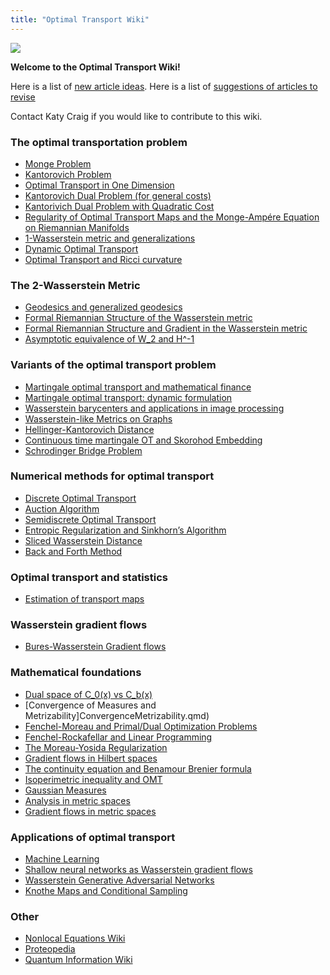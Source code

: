 ```yaml
---
title: "Optimal Transport Wiki"
---
```


![](GraphMongeSmall.png)

**Welcome to the Optimal Transport Wiki!**

Here is a list of [new article ideas](NewArticleIdeas.qmd). Here is a list of [suggestions of articles to revise](ArticlesToRevise.qmd)

Contact Katy Craig if you would like to contribute to this wiki.

### The optimal transportation problem

-   [Monge Problem](Monge.qmd)
-   [Kantorovich Problem](Kantorovich_Problem.qmd)
-   [Optimal Transport in One Dimension](1DimensionOT_Revised.qmd)
-   [Kantorovich Dual Problem (for general costs)](KDualProblem.qmd)
-   [Kantorivich Dual Problem with Quadratic Cost](Kantorovich_Dual_Problem_Quad_Cost.qmd)
-   [Regularity of Optimal Transport Maps and the Monge-Ampére Equation on Riemannian Manifolds](RegularityOTMap.qmd)
-   [1-Wasserstein metric and generalizations](1Wasserstein.qmd)
-   [Dynamic Optimal Transport](Dynamic_OT.qmd)
-   [Optimal Transport and Ricci curvature](RicciCurvature.qmd)

### The 2-Wasserstein Metric

-   [Geodesics and generalized geodesics](GeoGenGeo.qmd)
-   [Formal Riemannian Structure of the Wasserstein metric](RiemannianStructureOriginal.qmd)
-   [Formal Riemannian Structure and Gradient in the Wasserstein metric](Riemannian_Structure_Wasserstein_Space)
-   [Asymptotic equivalence of W_2 and H\^-1](W2Hm1.qmd)

### Variants of the optimal transport problem

-   [Martingale optimal transport and mathematical finance](MOT.qmd)
-   [Martingale optimal transport: dynamic formulation](DynamicMOT.qmd)
-   [Wasserstein barycenters and applications in image processing](Wasserstein_Barycenters.qmd)
-   [Wasserstein-like Metrics on Graphs](WassersteinOnGraphs.qmd)
-   [Hellinger-Kantorovich Distance](HKdistance.qmd)
-   [Continuous time martingale OT and Skorohod Embedding](Continuous-time%20MOT%20and%20Skorohod%20Embedding.qmd)
-   [Schrodinger Bridge Problem](SchrodingerBridge.qmd)

### Numerical methods for optimal transport

-   [Discrete Optimal Transport](DiscreteOT.qmd)
-   [Auction Algorithm](AuctionAlgorithm.qmd)
-   [Semidiscrete Optimal Transport](Semidiscrete.qmd)
-   [Entropic Regularization and Sinkhorn's Algorithm](entropic_regularization_and_sinkhorn.qmd)
-   [Sliced Wasserstein Distance](sliced_wasserstein_metric.qmd)
-   [Back and Forth Method](backandfortharticle.qmd)

### Optimal transport and statistics

-   [Estimation of transport maps](Est_Tr_Maps.qmd)

### Wasserstein gradient flows

-   [Bures-Wasserstein Gradient flows](Bures-Wasserstein%20Gradient%20Flows.qmd)

### Mathematical foundations

-   [Dual space of C_0(x) vs C_b(x)](DualSpaceCtsFns.qmd)
-   [Convergence of Measures and Metrizability]ConvergenceMetrizability.qmd)
-   [Fenchel-Moreau and Primal/Dual Optimization Problems](https://www.otwiki.xyz/wiki/Fenchel-Moreau_and_Primal/Dual_Optimization_Problems)
-   [Fenchel-Rockafellar and Linear Programming](https://www.otwiki.xyz/wiki/Fenchel-Rockafellar_and_Linear_Programming)
-   [The Moreau-Yosida Regularization](https://www.otwiki.xyz/wiki/The_Moreau-Yosida_Regularization)
-   [Gradient flows in Hilbert spaces](https://www.otwiki.xyz/wiki/Gradient_flows_in_Hilbert_spaces)
-   [The continuity equation and Benamour Brenier formula](https://www.otwiki.xyz/wiki/The_continuity_equation_and_Benamour_Brenier_formula)
-   [Isoperimetric inequality and OMT](https://www.otwiki.xyz/wiki/Isoperimetric_inequality_and_OMT)
-   [Gaussian Measures](Gaussian_Measures.qmd)
-   [Analysis in metric spaces](Analysis_in_Metric_Spaces.qmd)
-   [Gradient flows in metric spaces](GFMetricSpace.qmd)

### Applications of optimal transport

-   [Machine Learning](https://www.otwiki.xyz/wiki/Machine_Learning)
-   [Shallow neural networks as Wasserstein gradient flows](https://www.otwiki.xyz/wiki/Shallow_neural_networks_as_Wasserstein_gradient_flows)
-   [Wasserstein Generative Adversarial Networks](WGAN.qmd)
-   [Knothe Maps and Conditional Sampling](Knothe_Maps_Conditional_Sampling.qmd)

### Other

-   [Nonlocal Equations Wiki](https://web.ma.utexas.edu/mediawiki/index.php/Starting_page?)
-   [Proteopedia](http://proteopedia.org/wiki/index.php/Main_Page)
-   [Quantum Information Wiki](https://www.quantiki.org)
